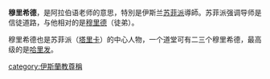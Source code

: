'''穆里希德'''，是阿拉伯语老师的意思，特別是伊斯兰[[苏菲派|苏菲派]]導師。苏菲派强调导师是信徒道路，与他相对的是[[穆里德|穆里德]]（徒弟）。

穆里希德也是苏菲派（[[塔里卡|塔里卡]]）的中心人物，一个道堂可有二三个穆里希德，最高级的是[[哈里发|哈里发]]。

[[category:伊斯蘭教尊稱|category:伊斯蘭教尊稱]]